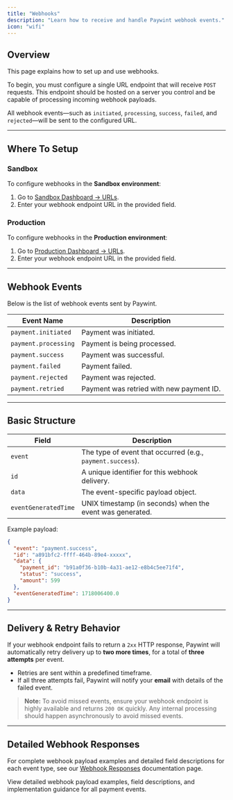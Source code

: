 ```yaml
---
title: "Webhooks"
description: "Learn how to receive and handle Paywint webhook events."
icon: "wifi"
---
```


## Overview

This page explains how to set up and use webhooks.

To begin, you must configure a single URL endpoint that will receive `POST` requests. This endpoint should be hosted on a server you control and be capable of processing incoming webhook payloads.

All webhook events—such as `initiated`, `processing`, `success`, `failed`, and `rejected`—will be sent to the configured URL.

---

## Where To Setup

### Sandbox
To configure webhooks in the **Sandbox environment**:

1. Go to [Sandbox Dashboard → URLs](https://sandbox.app.paywint.com/app/developer-panel/urls).
2. Enter your webhook endpoint URL in the provided field.

### Production
To configure webhooks in the **Production environment**:

1. Go to [Production Dashboard → URLs](https://app.paywint.com/app/developer-panel/urls).
2. Enter your webhook endpoint URL in the provided field.

---

## Webhook Events

Below is the list of webhook events sent by Paywint.

| Event Name                    | Description                            |
|-------------------------------|----------------------------------------|
| `payment.initiated`           | Payment was initiated.                 |
| `payment.processing`          | Payment is being processed.            |
| `payment.success`             | Payment was successful.                |
| `payment.failed`              | Payment failed.                        |
| `payment.rejected`            | Payment was rejected.                  |
| `payment.retried`             | Payment was retried with new payment ID. |

---

## Basic Structure

| Field                | Description                                               |
| -------------------- | --------------------------------------------------------- |
| `event`              | The type of event that occurred (e.g., `payment.success`). |
| `id`                 | A unique identifier for this webhook delivery.            |
| `data`               | The event-specific payload object.                        |
| `eventGeneratedTime` | UNIX timestamp (in seconds) when the event was generated. |

Example payload:

```json
{
  "event": "payment.success",
  "id": "a891bfc2-ffff-464b-89e4-xxxxx",
  "data": {
    "payment_id": "b91a0f36-b10b-4a31-ae12-e8b4c5ee71f4",
    "status": "success",
    "amount": 599
  },
  "eventGeneratedTime": 1718006400.0
}
```

---

## Delivery & Retry Behavior

If your webhook endpoint fails to return a `2xx` HTTP response, Paywint will automatically retry delivery up to **two more times**, for a total of **three attempts** per event.

* Retries are sent within a predefined timeframe.
* If all three attempts fail, Paywint will notify your **email** with details of the failed event.

> **Note:** To avoid missed events, ensure your webhook endpoint is highly available and returns `200 OK` quickly. Any internal processing should happen asynchronously to avoid missed events.

---

## Detailed Webhook Responses

For complete webhook payload examples and detailed field descriptions for each event type, see our [Webhook Responses](/webhook-response) documentation page.

<Card title="Webhook Responses" icon="code" href="/webhook-response">
  View detailed webhook payload examples, field descriptions, and implementation guidance for all payment events.
</Card>